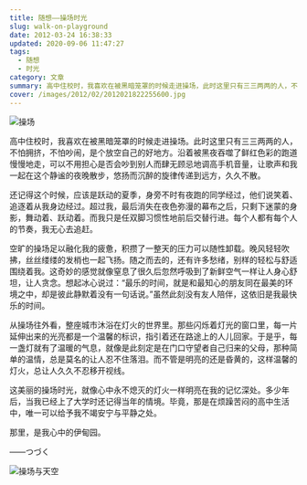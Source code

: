 ```yaml
---
title: 随想——操场时光
slug: walk-on-playground
date: 2012-03-24 16:38:33
updated: 2020-09-06 11:47:27
tags:
  - 随想
  - 时光
category: 文章
summary: 高中住校时，我喜欢在被黑暗笼罩的时候走进操场，此时这里只有三三两两的人，不怕拥挤，不怕吵闹，是个放空自己的好地方。
cover: /images/2012/02/2012021822255600.jpg
---
```


![操场](/images/2012/02/2012021822273700.jpg)

<NeteasePlayer id={1387913820} />

高中住校时，我喜欢在被黑暗笼罩的时候走进操场。此时这里只有三三两两的人，不怕拥挤，不怕吵闹，是个放空自己的好地方。沿着被黑夜吞噬了鲜红色彩的跑道慢慢地走，可以不用担心是否会吵到别人而肆无顾忌地调高手机音量，让歌声和我一起在这个静谧的夜晚散步，悠扬而沉醉的旋律传递到远方，久久不散。

还记得这个时候，应该是跃动的夏季，身旁不时有夜跑的同学经过，他们说笑着、追逐着从我身边经过。超过我，最后消失在夜色弥漫的幕布之后，只剩下迷蒙的身影，舞动着、跃动着。而我只是任双脚习惯性地前后交替行进。每个人都有每个人的节奏，我无心去追赶。

空旷的操场足以融化我的疲惫，积攒了一整天的压力可以随性卸载。晚风轻轻吹拂，丝丝缕缕的发梢也一起飞扬。随之而去的，还有许多愁绪，别样的轻松与舒适围绕着我。这奇妙的感觉就像窒息了很久后忽然呼吸到了新鲜空气一样让人身心舒坦，让人贪念。想起冰心说过：“最乐的时间，就是和最知心的朋友同在最美的环境之中，却是彼此静默着没有一句话说。”虽然此刻没有友人陪伴，这依旧是我最快乐的时间。

从操场往外看，整座城市沐浴在灯火的世界里。那些闪烁着灯光的窗口里，每一片延伸出来的光亮都是一个温馨的标识，指引着还在路途上的人儿回家。于是乎，每一盏灯就有了温暖的气息，就像是此刻定是在门口守望者自己归来的父母，那种简单的温情，总是莫名的让人忍不住落泪。而不管是明亮的还是昏黄的，这样温馨的灯火，总让人久久不忍移开视线。

这美丽的操场时光，就像心中永不熄灭的灯火一样明亮在我的记忆深处。多少年后，当我已经上了大学时还记得当年的情境。毕竟，那是在烦躁苦闷的高中生活中，唯一可以给予我不竭安宁与平静之处。

那里，是我心中的伊甸园。

——つづく

![操场与天空](/images/2012/02/2012021822292100.jpg)
